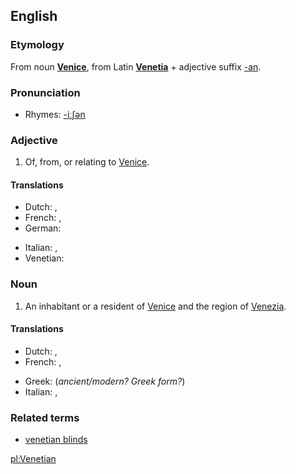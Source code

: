 ==English==

===Etymology===
From noun '''[[Venice]]''', from Latin '''[[Venetia]]''' + adjective suffix [[-an]].

===Pronunciation===
*Rhymes: [[Rhymes:English:-iːʃən|-iːʃən]]

===Adjective===
{{en-adj|-}}

# Of, from, or relating to [[Venice]].

====Translations====
{{trans-top|relating to Venice}}
*Dutch: {{t|nl|Venetiaans}}, {{t|nl|Venetiaanse}}
*French: {{t|fr|vénitien|m}}, {{t|fr|vénitienne|f}}
*German: {{t|de|venezianisch}}
{{trans-mid}}
*Italian: {{t-|it|veneziano|m}}, {{t-|it|veneziana|f}}
*Venetian: {{tø|vec|venessian|m}}
{{trans-bottom}}

===Noun===
{{en-noun}}

# An inhabitant or a resident of [[Venice]] and the region of [[Venezia]].

====Translations====
{{trans-top|inhabitant of Venice}}
*Dutch: {{t|nl|Venetiaan|m}}, {{t|nl|Venetiaanse|f}}
*French: {{t|fr|vénitien|m}}, {{t|fr|vénitienne|f}}
{{trans-mid}}
*Greek: {{t|el|Venetianos}} (''ancient/modern? Greek form?'')
*Italian: {{t-|it|veneziano|m}}, {{t-|it|veneziana|f}}
{{trans-bottom}}

===Related terms===
*[[venetian blinds]]

[[pl:Venetian]]
